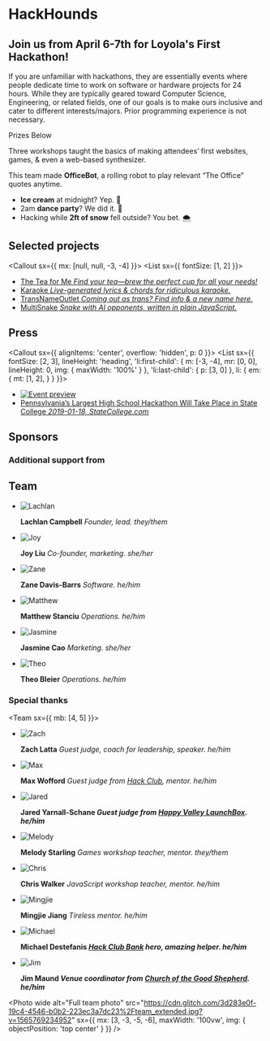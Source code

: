 
<Banner>

# HackHounds

## Join us from April 6-7th for Loyola's First Hackathon!

</Banner>

<Container>
<Callout>


If you are unfamiliar with hackathons, they are essentially events where people dedicate time to work on software or hardware projects for 24 hours. While they are typically geared toward Computer Science, Engineering, or related fields, one of our goals is to make ours inclusive and cater to different interests/majors. Prior programming experience is not necessary.

Prizes Below

</Callout>
</Container>

<Gallery>

<Photo wide alt="Overview" src="https://cdn.glitch.com/3d283e0f-19c4-4546-b0b2-223ec3a7dc23%2Foverview.jpg?v=1565769230316" />
<Photo alt="Working" src="https://cdn.glitch.com/3d283e0f-19c4-4546-b0b2-223ec3a7dc23%2Foverview_2.jpg?v=1565769231539" />
<Photo alt="Collaborating" src="https://cdn.glitch.com/3d283e0f-19c4-4546-b0b2-223ec3a7dc23%2Fcollaborating.jpg?v=1565769226508" />

Three workshops taught the basics of making attendees’ first websites, games, & even a web-based synthesizer.

<Photo showAlt alt="Students at the website workshop" src="https://cdn.glitch.com/3d283e0f-19c4-4546-b0b2-223ec3a7dc23%2Fworkshop.jpg?v=1565769230073" />
<Photo showAlt alt="OfficeBot team" src="https://cdn.glitch.com/3d283e0f-19c4-4546-b0b2-223ec3a7dc23%2Fworking.jpg?v=1565769221347" />

This team made **OfficeBot**, a rolling robot to play relevant “The Office” quotes anytime.

- **Ice cream** at midnight? Yep. 🍦
- 2am **dance party**? We did it. 💃
- Hacking while **2ft of snow** fell outside? You bet. 🌨

<Photo alt="Students working" src="https://cdn.glitch.com/3d283e0f-19c4-4546-b0b2-223ec3a7dc23%2Fworking_1.jpg?v=1565769234389" />

</Gallery>

<Container>

## Selected projects

<Callout sx={{ mx: [null, null, -3, -4] }}>
<List sx={{ fontSize: [1, 2] }}>

- [The Tea for Me _Find your tea—brew the perfect cup for all your needs!_](https://theteaforme.glitch.me)
- [Karaoke _Live-generated lyrics & chords for ridiculous karaoke._](https://songbot.glitch.me)
- [TransNameOutlet _Coming out as trans? Find info & a new name here._](https://twitter.com/pixelyunicorn/status/1087009045033164800?s=20)
- [MultiSnake _Snake with AI opponents, written in plain JavaScript._](https://multisnakecanvas-1--dopet.repl.co)

</List>
</Callout>

## Press

<Callout sx={{
  alignItems: 'center',
  overflow: 'hidden',
  p: 0
}}>
<List sx={{
  fontSize: [2, 3],
  lineHeight: 'heading',
  'li:first-child': {
    m: [-3, -4],
    mr: [0, 0],
    lineHeight: 0,
    img: {
      maxWidth: '100%'
    }
  },
  'li:last-child': {
    p: [3, 0]
  },
  li: {
    em: {
      mt: [1, 2],
    }
  }
}}>

- [![Event preview](https://www.statecollege.com/wp-content/uploads/2021/01/1479059_41077.png)][article]
- [Pennsylvania’s Largest High School Hackathon Will Take Place in State College _2019-01-18, StateCollege.com_][article]

</List>
</Callout>

[article]: https://www.statecollege.com/articles/local-news/pennsylvanias-largest-high-school-hackathon-will-take-place-in-state-college/

## Sponsors

<Sponsors />

### Additional support from

<Sponsors section="additionalSupport" />

## Team

<Team>

- ![Lachlan](https://github.com/lachlanjc.png)

  **Lachlan Campbell** _Founder, lead. they/them_

- ![Joy](https://2019.hackpenn.com/team/joy.jpg)

  **Joy Liu** _Co-founder, marketing. she/her_

- ![Zane](https://2019.hackpenn.com/team/zane.jpg)

  **Zane Davis-Barrs** _Software. he/him_

- ![Matthew](http://github.com/matthewstanciu.png)

  **Matthew Stanciu** _Operations. he/him_

- ![Jasmine](https://2019.hackpenn.com/team/jasmine.jpg)

  **Jasmine Cao** _Marketing. she/her_

- ![Theo](https://github.com/tmb.png)

  **Theo Bleier** _Operations. he/him_

</Team>

### Special thanks

<Team sx={{ mb: [4, 5] }}>

- ![Zach](https://github.com/zachlatta.png)

  **Zach Latta** _Guest judge, coach for leadership, speaker. he/him_

- ![Max](https://github.com/MaxWofford.png)

  **Max Wofford** _Guest judge from [Hack Club](https://hackclub.com/), mentor. he/him_

- ![Jared](https://cdn.glitch.com/3d283e0f-19c4-4546-b0b2-223ec3a7dc23%2Fjared.jpg?v=1565782211537)

  **Jared Yarnall-Schane _Guest judge from [Happy Valley LaunchBox](http://launchbox.psu.edu/). he/him_**

- ![Melody](https://github.com/pixelyunicorn.png)

  **Melody Starling** _Games workshop teacher, mentor. they/them_

- ![Chris](https://hackclub.com/team/chris.jpg)

  **Chris Walker** _JavaScript workshop teacher, mentor. he/him_

- ![Mingjie](https://github.com/itsmingjie.png)

  **Mingjie Jiang** _Tireless mentor. he/him_

- ![Michael](https://github.com/mdestefanis11.png)

  **Michael Destefanis _[Hack Club Bank](https://hackclub.com/bank/) hero, amazing helper. he/him_**

- ![Jim](https://cdn.glitch.com/3d283e0f-19c4-4546-b0b2-223ec3a7dc23%2FJim%2BMaund.jpg)

  **Jim Maund _Venue coordinator from [Church of the Good Shepherd](https://goo.gl/maps/e1zaGxas6442). he/him_**

</Team>

<Photo
  wide
  alt="Full team photo"
  src="https://cdn.glitch.com/3d283e0f-19c4-4546-b0b2-223ec3a7dc23%2Fteam_extended.jpg?v=1565769234952"
  sx={{
    mx: [3, -3, -5, -6],
    maxWidth: '100vw',
    img: {
      objectPosition: 'top center'
    }
  }}
/>

</Container>
